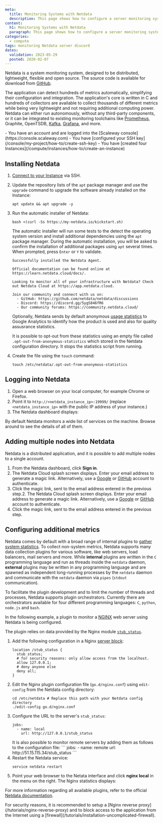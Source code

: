 ```yaml
---
meta:
  title: Monitoring Systems with Netdata
  description: This page shows how to configure a server monitoring system using Netdata
content:
  h1: Monitoring Systems with Netdata
  paragraph: This page shows how to configure a server monitoring system using Netdata
categories:
  - compute
tags: monitoring Netdata server discord
dates:
  validation: 2023-05-29
  posted: 2020-02-07
---
```


Netdata is a system monitoring system, designed to be distributed, lightweight, flexible and open source. The source code is available for download from [GitHub](https://github.com/netdata/netdata).

The application can detect hundreds of metrics automatically, simplifying their configuration and integration. The application's core is written in C and hundreds of collectors are available to collect thousands of different metrics while being very lightweight and not requiring additional computing power. Netdata can either run autonomously, without any third-party components, or it can be integrated to existing monitoring toolchains like [Prometheus](/tutorials/prometheus-monitoring-grafana-dashboard), Graphite, OpenTSDB, [Kafka](/tutorials/configure-apache-kafka/), [Grafana](/tutorials/monitor-k8s-grafana), and more.

<Macro id="iam-requirements" />
 
<Message type="requirement">
  - You have an account and are logged into the [Scaleway console](https://console.scaleway.com)
  - You have [configured your SSH key](/console/my-project/how-to/create-ssh-key)
  -  You have [created four Instances](/compute/instances/how-to/create-an-instance)
</Message>

## Installing Netdata

1. [Connect to your Instance](/compute/instances/how-to/connect-to-instance/) via SSH.
2. Update the repository lists of the `apt` package manager and use the `upgrade` command to upgrade the software already installed on the Instance:
    ```
    apt update && apt upgrade -y
    ```
3. Run the automatic installer of Netdata:
    ```
    bash <(curl -Ss https://my-netdata.io/kickstart.sh)
    ```

    The automatic installer will run some tests to the detect the operating system version and install additional dependencies using the `apt` package manager. During the automatic installation, you will be asked to confirm the installation of additional packages using `apt` several times. When prompted, press `Enter` or `Y` to validate.

    ```
    Successfully installed the Netdata Agent.

    Official documentation can be found online at https://learn.netdata.cloud/docs/.

    Looking to monitor all of your infrastructure with Netdata? Check out Netdata Cloud at https://app.netdata.cloud.

    Join our community and connect with us on:
      - GitHub: https://github.com/netdata/netdata/discussions
      - Discord: https://discord.gg/5ygS846fR6
      - Our community forums: https://community.netdata.cloud/
    ```

    Optionally, Netdata sends by default anonymous [usage statistics](https://github.com/netdata/netdata/blob/master/docs/anonymous-statistics.md) to Google Analytics to identify how the product is used and also for quality assusrance statistics.  

    It is possible to opt-out from these statistics using an empty file called `.opt-out-from-anonymous-statistics` which stored in the Netdata configuration directory. It stops the statistics script from running. 
4. Create the file using the `touch` command:
    ```
    touch /etc/netdata/.opt-out-from-anonymous-statistics
    ```

## Logging into Netdata

1. Open a web browser on your local computer, for example Chrome or Firefox.
2. Point it to `http://<netdata_instance_ip>:19999/` (replace `<netdata_instance_ip>` with the public IP address of your instance.)
3. The Netdata dashboard displays:
    <Lightbox src="scaleway-netdata-dashboard.webp" alt="" />

By default Netdata monitors a wide list of services on the machine. Browse around to see the details of all of them.

## Adding multiple nodes into Netdata

Netdata is a distributed application, and it is possible to add multiple nodes to a single account.

1. From the Netdata dashboard, click **Sign in**.
2. The Netdata Cloud splash screen displays. Enter your email address to generate a magic link. Alternatively, use a [Google](https://account.google.com/) or [GitHub](https://www.github.com/) account to authenticate.
3. Click the magic link, sent to the email address entered in the previous step.2. The Netdata Cloud splash screen displays. Enter your email address to generate a magic link. Alternatively, use a [Google](https://account.google.com/) or [GitHub](https://www.github.com/) account to authenticate.
3. Click the magic link, sent to the email address entered in the previous step.

## Configuring additional metrics

Netdata comes by default with a broad range of internal plugins to [gather system statistics](https://docs.netdata.cloud/collectors/). To collect non-system metrics, Netdata supports many data collection plugins for various software, like web servers, load balancers, mail servers and more. While **internal** plugins are written in the `C` programming language and run as threads inside the `netdata` daemon, **external** plugins may be written in any programming language and are spawned as independent long-running processes by the `netdata` daemon and communicate with the `netdata` daemon via `pipes` (`stdout` communication).

To facilitate the plugin development and to limit the number of threads and processes, Netdata supports plugin orchestrators. Currently there are orchestrators available for four different programming languages: `C`, `python`, `node.js` and `bash`.

In the following example, a plugin to monitor a [NGINX](https://www.nginx.org) web server using Netdata is being configured.

The plugin relies on data provided by the Nginx module [`stub_status`](http://nginx.org/en/docs/http/ngx_http_stub_status_module.html). 

1. Add the following configuration in a Nginx [server block](/tutorials/installation-lemp-ubuntu-bionic/#configuring-a-nginx-server-block):
    ```
    location /stub_status {
      stub_status;
      # for security reasons: only allow access from the localhost.
      allow 127.0.0.1;
      # deny anyone else
      deny all;
    }
    ```
2. Edit the Nginx plugin configuration file (`go.d/nginx.conf`) using `edit-config` from the Netdata config directory:
    ```
    cd /etc/netdata # Replace this path with your Netdata config directory
    ./edit-config go.d/nginx.conf
    ```
3. Configure the URL to the server's `stub_status`:
    ```
    jobs:
      - name: local
        url: http://127.0.0.1/stub_status
    ```
    <Message type="tip">
      It is also possible to monitor remote servers by adding them as follows to the configuration file: 
      ```
      jobs:
        - name: remote
          url: http://51.15.115.34/stub_status
      ```
    </Message>
4. Restart the Netdata service:
    ```
    service netdata restart
    ```
5. Point your web browser to the Netata interface and click **nginx local** in the menu on the right. The Nginx statistics displays:
    <Lightbox src="scaleway-nginx-stats.webp" alt="" />

For more information regarding all available plugins, refer to the official [Netdata documentation](https://learn.netdata.cloud/docs/agent/collectors/).

<Message type="note">
  For security reasons, it is recommended to setup a [Nginx reverse proxy](/tutorials/nginx-reverse-proxy) and to block access to the application from the Internet using a [firewall](/tutorials/installation-uncomplicated-firewall).
</Message>
